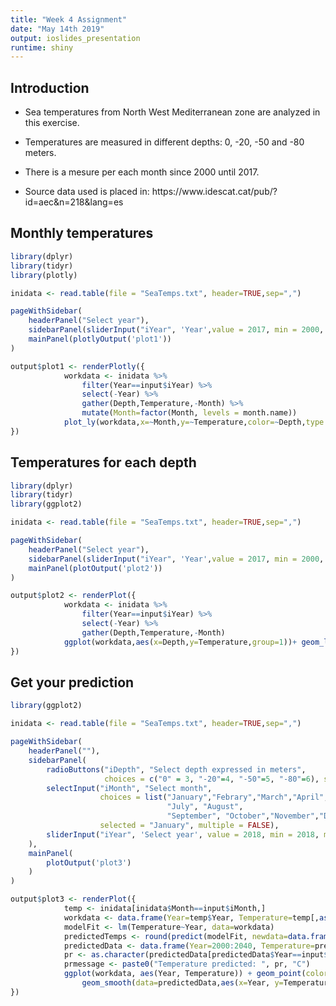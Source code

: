 ```yaml
---
title: "Week 4 Assignment"
date: "May 14th 2019"
output: ioslides_presentation
runtime: shiny
---
```


## Introduction

- Sea temperatures from North West Mediterranean zone are analyzed in this exercise.

- Temperatures are measured in different depths: 0, -20, -50 and -80 meters.

- There is a mesure per each month since 2000 until 2017.

- Source data used is placed in: https://www.idescat.cat/pub/?id=aec&n=218&lang=es


## Monthly temperatures

```r

library(dplyr)
library(tidyr)
library(plotly)

inidata <- read.table(file = "SeaTemps.txt", header=TRUE,sep=",")

pageWithSidebar(
    headerPanel("Select year"),
    sidebarPanel(sliderInput("iYear", 'Year',value = 2017, min = 2000, max = 2017, sep="")),
    mainPanel(plotlyOutput('plot1'))
)

output$plot1 <- renderPlotly({
            workdata <- inidata %>%
                filter(Year==input$iYear) %>%
                select(-Year) %>%
                gather(Depth,Temperature,-Month) %>%
                mutate(Month=factor(Month, levels = month.name))
            plot_ly(workdata,x=~Month,y=~Temperature,color=~Depth,type = "bar")
})
```


## Temperatures for each depth

```r
library(dplyr)
library(tidyr)
library(ggplot2)

inidata <- read.table(file = "SeaTemps.txt", header=TRUE,sep=",")

pageWithSidebar(
    headerPanel("Select year"),
    sidebarPanel(sliderInput("iYear", 'Year',value = 2017, min = 2000, max = 2017, sep="")),
    mainPanel(plotOutput('plot2'))
)

output$plot2 <- renderPlot({
            workdata <- inidata %>%
                filter(Year==input$iYear) %>%
                select(-Year) %>%
                gather(Depth,Temperature,-Month)
            ggplot(workdata,aes(x=Depth,y=Temperature,group=1))+ geom_line()+ facet_wrap(.~ Month, ncol = 4)+ scale_x_discrete(labels= c("0", "-20", "-50", "-80"))
})
```

## Get your prediction


```r
library(ggplot2)

inidata <- read.table(file = "SeaTemps.txt", header=TRUE,sep=",")

pageWithSidebar(
    headerPanel(""),
    sidebarPanel(
        radioButtons("iDepth", "Select depth expressed in meters",
                     choices = c("0" = 3, "-20"=4, "-50"=5, "-80"=6), selected = 3),
        selectInput("iMonth", "Select month", 
                    choices = list("January","Febrary","March","April", "May", "June",
                                   "July", "August",
                                   "September", "October","November","December"),
                    selected = "January", multiple = FALSE),
        sliderInput("iYear", 'Select year', value = 2018, min = 2018, max = 2040, sep="")
    ),
    mainPanel(
        plotOutput('plot3')
    )
)

output$plot3 <- renderPlot({
            temp <- inidata[inidata$Month==input$iMonth,]
            workdata <- data.frame(Year=temp$Year, Temperature=temp[,as.numeric(input$iDepth)])
            modelFit <- lm(Temperature~Year, data=workdata)
            predictedTemps <- round(predict(modelFit, newdata=data.frame(Year=2000:2040)),1)
            predictedData <- data.frame(Year=2000:2040, Temperature=predictedTemps)
            pr <- as.character(predictedData[predictedData$Year==input$iYear,2])
            prmessage <- paste0("Temperature predicted: ", pr, "C")
            ggplot(workdata, aes(Year, Temperature)) + geom_point(color="blue") + 
                geom_smooth(data=predictedData,aes(x=Year, y=Temperature), method = "lm",se=FALSE,color="red")+geom_vline(aes(xintercept=2017)) +geom_point(aes(x=input$iYear,y=predictedData[predictedData$Year==input$iYear,2]),color="red",lwd=5)+geom_text(x=2030,y=13,label=prmessage)+ylim(10,25)
})
```


